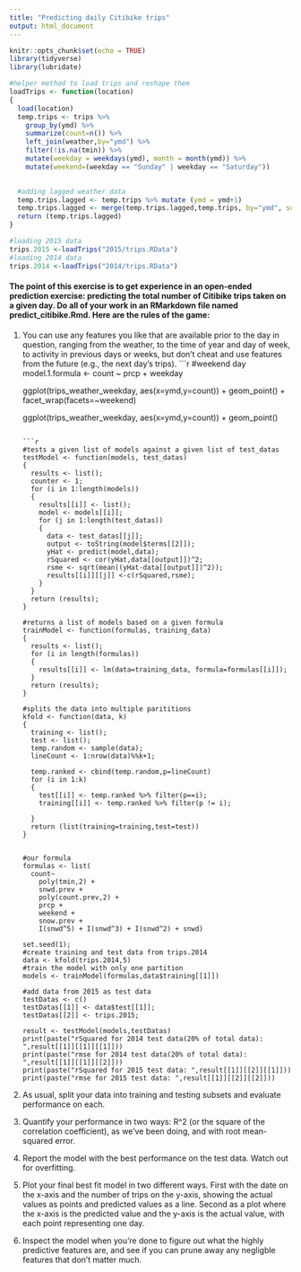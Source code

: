 ---
title: "Predicting daily Citibike trips"
output: html_document
---

```{r setup, include=FALSE}
knitr::opts_chunk$set(echo = TRUE)
library(tidyverse)
library(lubridate)

#helper method to load trips and reshape them
loadTrips <- function(location)
{
  load(location)
  temp.trips <- trips %>% 
    group_by(ymd) %>% 
    summarize(count=n()) %>% 
    left_join(weather,by="ymd") %>% 
    filter(!is.na(tmin)) %>%
    mutate(weekday = weekdays(ymd), month = month(ymd)) %>%
    mutate(weekend=(weekday == "Sunday" | weekday == "Saturday"))
  

  #adding lagged weather data
  temp.trips.lagged <- temp.trips %>% mutate (ymd = ymd+1)
  temp.trips.lagged <- merge(temp.trips.lagged,temp.trips, by="ymd", suffixes=c(".prev",""))
  return (temp.trips.lagged)
}

#loading 2015 data
trips.2015 <-loadTrips("2015/trips.RData")
#loading 2014 data
trips.2014 <-loadTrips("2014/trips.RData")
```


#### The point of this exercise is to get experience in an open-ended prediction exercise: predicting the total number of Citibike trips taken on a given day. Do all of your work in an RMarkdown file named predict_citibike.Rmd. Here are the rules of the game: 

1. You can use any features you like that are available prior to the day in question, ranging from the weather, to the time of year and day of week, to activity in previous days or weeks, but don't cheat and use features from the future (e.g., the next day's trips).
    ```{r q1}
    
    #weekend day
    model.1.formula <- count ~ prcp + weekday 
    
    ggplot(trips_weather_weekday, aes(x=ymd,y=count)) + geom_point() + facet_wrap(facets=~weekend)
    
    ggplot(trips_weather_weekday, aes(x=ymd,y=count)) + geom_point()
    
    ```
    
    ```{r test}
    #tests a given list of models against a given list of test_datas
    testModel <- function(models, test_datas)
    {
      results <- list();
      counter <- 1;
      for (i in 1:length(models))
      {
        results[[i]] <- list();
        model <- models[[i]];
        for (j in 1:length(test_datas))
        {
          data <- test_datas[[j]];
          output <- toString(model$terms[[2]]);
          yHat <- predict(model,data);
          rSquared <- cor(yHat,data[[output]])^2;
          rsme <- sqrt(mean((yHat-data[[output]])^2));
          results[[i]][[j]] <-c(rSquared,rsme);
        }
      }
      return (results);
    }
    
    #returns a list of models based on a given formula
    trainModel <- function(formulas, training_data)
    {
      results <- list();
      for (i in length(formulas))
      {
        results[[i]] <- lm(data=training_data, formula=formulas[[i]]);
      }
      return (results);      
    }
    
    #splits the data into multiple parititions
    kfold <- function(data, k)
    {
      training <- list();
      test <- list();
      temp.random <- sample(data);
      lineCount <- 1:nrow(data)%%k+1;
      
      temp.ranked <- cbind(temp.random,p=lineCount)
      for (i in 1:k)
      {
        test[[i]] <- temp.ranked %>% filter(p==i);
        training[[i]] <- temp.ranked %>% filter(p != i);
        
      }
      return (list(training=training,test=test))
    }
    
    
    #our formula
    formulas <- list(
      count~
        poly(tmin,2) + 
        snwd.prev + 
        poly(count.prev,2) + 
        prcp + 
        weekend + 
        snow.prev + 
        I(snwd^5) + I(snwd^3) + I(snwd^2) + snwd)
    
    set.seed(1);
    #create training and test data from trips.2014
    data <- kfold(trips.2014,5)
    #train the model with only one partition
    models <- trainModel(formulas,data$training[[1]])

    #add data from 2015 as test data
    testDatas <- c()
    testDatas[[1]] <- data$test[[1]];
    testDatas[[2]] <- trips.2015;

    result <- testModel(models,testDatas) 
    print(paste("rSquared for 2014 test data(20% of total data): ",result[[1]][[1]][[1]]))
    print(paste("rmse for 2014 test data(20% of total data): ",result[[1]][[1]][[2]]))
    print(paste("rSquared for 2015 test data: ",result[[1]][[2]][[1]]))
    print(paste("rmse for 2015 test data: ",result[[1]][[2]][[2]]))
    ```
2. As usual, split your data into training and testing subsets and evaluate performance on each.

3. Quantify your performance in two ways: R^2 (or the square of the correlation coefficient), as we've been doing, and with root mean-squared error.

4. Report the model with the best performance on the test data. Watch out for overfitting.

5. Plot your final best fit model in two different ways. First with the date on the x-axis and the number of trips on the y-axis, showing the actual values as points and predicted values as a line. Second as a plot where the x-axis is the predicted value and the y-axis is the actual value, with each point representing one day.

6. Inspect the model when you're done to figure out what the highly predictive features are, and see if you can prune away any negligble features that don't matter much.